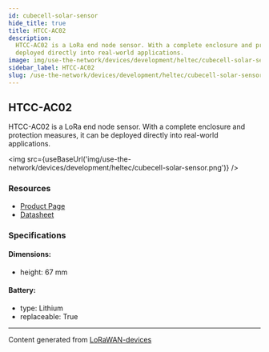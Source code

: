 ```yaml
---
id: cubecell-solar-sensor
hide_title: true
title: HTCC-AC02
description:
  HTCC-AC02 is a LoRa end node sensor. With a complete enclosure and protection measures, it can be
  deployed directly into real-world applications.
image: img/use-the-network/devices/development/heltec/cubecell-solar-sensor.png
sidebar_label: HTCC-AC02
slug: /use-the-network/devices/development/heltec/cubecell-solar-sensor
---
```



## HTCC-AC02

HTCC-AC02 is a LoRa end node sensor. With a complete enclosure and protection measures, it can be
deployed directly into real-world applications.

<img src={useBaseUrl('img/use-the-network/devices/development/heltec/cubecell-solar-sensor.png')} />

### Resources

- [Product Page](https://heltec.org/project/htcc-ac02/)
- [Datasheet](https://heltec.org/project/htcc-ac02/#1552557147424-7f1ec-5c652144-e1d60c7e-82e5)

### Specifications

#### Dimensions:

- height: 67 mm

#### Battery:

- type: Lithium
- replaceable: True

---

Content generated from [LoRaWAN-devices](https://github.com/TheThingsNetwork/lorawan-devices)
